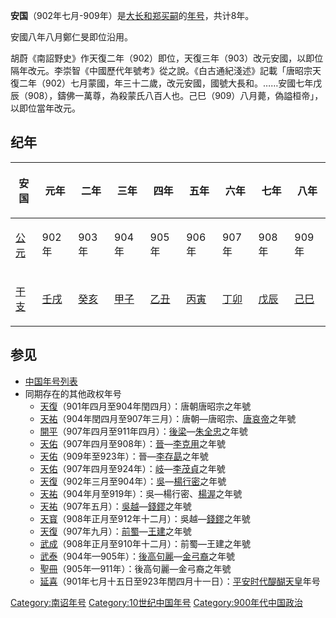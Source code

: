 {{Eranamebox|年号=安国
|起讫时间= 902年-909年
|政权= [[大长和|大长和]]
|帝王=[[郑买嗣|郑买嗣]]
|历时= 8年
|timeline=<timeline>
ImageSize  = width:200 height:50
PlotArea   = width:180 height:30 left:10 bottom:20
TimeAxis   = orientation:horizontal
DateFormat = yyyy
Period     = from:738 till:937
AlignBars  = early
ScaleMajor = increment:50 start:738
Colors =
  id:canvas value:rgb(1,1,0.85)
BackgroundColors = canvas:canvas
PlotData =
  width:15 color:black
  bar:era from:start till:end
  bar:era from:902 till:927 color:red
  bar:era from:902 till:909 color:green
</timeline>
|说明= <span style="color: green">安国</span>在<span style="color: red">'''大长和'''</span>和'''南诏'''时期的位置。
}}
'''安国'''（902年七月-909年）是[[大长和|大长和]][[郑买嗣|郑买嗣]]的[[年号|年号]]，共计8年。

安國八年八月鄭仁旻即位沿用。

胡蔚《南詔野史》作天復二年（902）即位，天復三年（903）改元安國，以即位隔年改元。李崇智《中國歷代年號考》從之說。《白古通紀淺述》記載「唐昭宗天復二年（902）七月蒙國，年三十二歲，改元安國，國號大長和。……安國七年戊辰（908），鑄佛一萬尊，為殺蒙氏八百人也。己巳（909）八月薨，偽謚桓帝」，以即位當年改元。

==纪年==

{| class="wikitable" 
|-
!安国||元年||二年||三年||四年||五年||六年||七年||八年
|-
![[公元纪年|公元]]
|902年||903年||904年||905年||906年||907年||908年||909年
|-
![[干支纪年|干支]]
|[[壬戌|壬戌]]||[[癸亥|癸亥]]||[[甲子|甲子]]|| [[乙丑|乙丑]]|| [[丙寅|丙寅]]|| [[丁卯|丁卯]]|| [[戊辰|戊辰]]|| [[己巳|己巳]]
|}

==参见==
*[[中国年号列表|中国年号列表]]
*同期存在的其他政权年号
**[[天复_(唐朝)|天復]]（901年四月至904年閏四月）：唐朝唐昭宗之年號
**[[天祐_(唐朝)|天祐]]（904年閏四月至907年三月）：唐朝—唐昭宗、[[唐哀帝|唐哀帝]]之年號
**[[開平_(年號)|開平]]（907年四月至911年四月）：[[後梁|後梁]]—[[朱全忠|朱全忠]]之年號
**[[天祐_(唐朝)|天佑]]（907年四月至908年）：[[晉_(五代十國)|晉]]—[[李克用|李克用]]之年號
**[[天祐_(唐朝)|天佑]]（909年至923年）：晉—[[李存勗|李存勗]]之年號
**[[天祐_(唐朝)|天佑]]（907年四月至924年）：[[岐|岐]]—[[李茂貞|李茂貞]]之年號
**[[天复_(唐朝)|天復]]（902年三月至904年）：[[杨吴|吳]]—[[楊行密|楊行密]]之年號
**[[天祐_(唐朝)|天祐]]（904年月至919年）：吳—楊行密、[[楊渥|楊渥]]之年號
**[[天祐_(唐朝)|天祐]]（907年五月）：[[吴越国|吳越]]—[[錢鏐|錢鏐]]之年號
**[[天宝_(吴越)|天寳]]（908年正月至912年十二月）：吳越—[[錢鏐|錢鏐]]之年號
**[[天复_(唐朝)|天復]]（907年九月）：[[前蜀|前蜀]]—[[王建_(前蜀)|王建]]之年號
**[[武成_(王建)|武成]]（908年正月至910年十二月）：前蜀—王建之年號
**[[武泰_(泰封)|武泰]]（904年—905年）：[[後高句麗|後高句麗]]—[[弓裔|金弓裔]]之年號
**[[聖冊|聖冊]]（905年—911年）：後高句麗—金弓裔之年號
**[[延喜|延喜]]（901年七月十五日至923年閏四月十一日）：[[平安时代|平安时代]][[醍醐天皇|醍醐天皇]]年号

{{年号|[[中兴_(大封民)|中兴]]|[[中国年号列表|大長和年号]]|[[始元_(大长和)|始元]]}}
{{南诏年号}}
[[Category:南诏年号|Category:南诏年号]]
[[Category:10世纪中国年号|Category:10世纪中国年号]]
[[Category:900年代中国政治|Category:900年代中国政治]]
